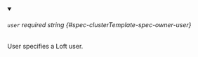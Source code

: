 
<details className="config-field" data-expandable="false" open>
<summary>

###### `user` <span className="config-field-required" data-required="false">required</span> <span className="config-field-type">string</span> <span className="config-field-default"></span> <span className="config-field-enum"></span> {#spec-clusterTemplate-spec-owner-user}

User specifies a Loft user.

</summary>



</details>
